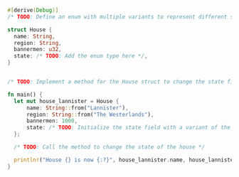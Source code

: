 ```rust
#[derive(Debug)]
/* TODO: Define an enum with multiple variants to represent different states */

struct House {
  name: String,
  region: String,
  bannermen: u32,
  state: /* TODO: Add the enum type here */,
}


/* TODO: Implement a method for the House struct to change the state field */

fn main() {
  let mut house_lannister = House {
      name: String::from("Lannister"),
      region: String::from("The Westerlands"),
      bannermen: 1000,
      state: /* TODO: Initialize the state field with a variant of the enum */,
  };

  /* TODO: Call the method to change the state of the house */

  println!("House {} is now {:?}", house_lannister.name, house_lannister.state);
}
```